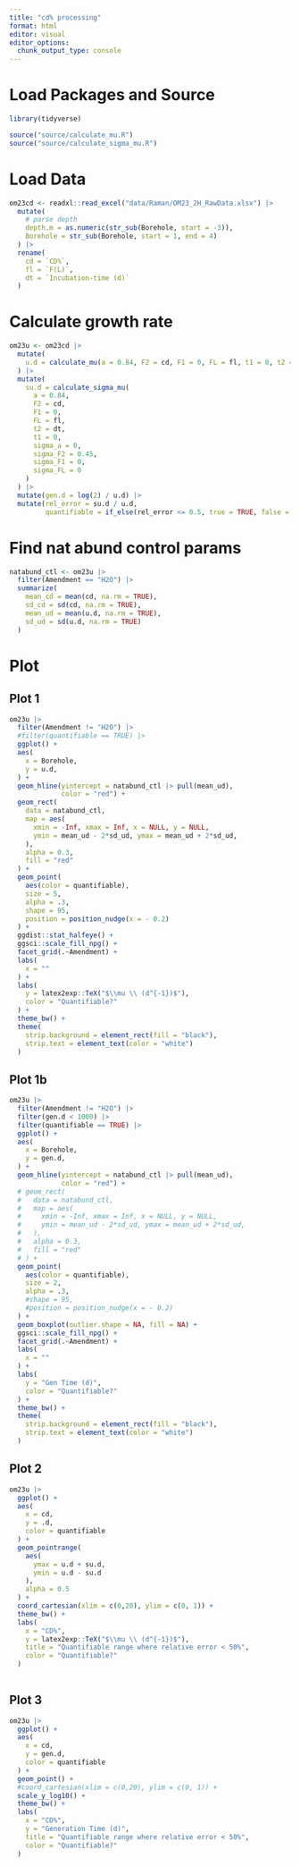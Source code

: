 ```yaml
---
title: "cd% processing"
format: html
editor: visual
editor_options: 
  chunk_output_type: console
---
```


# Load Packages and Source

```r
library(tidyverse)

source("source/calculate_mu.R")
source("source/calculate_sigma_mu.R")
```

# Load Data

```r
om23cd <- readxl::read_excel("data/Raman/OM23_2H_RawData.xlsx") |> 
  mutate(
    # parse depth
    depth.m = as.numeric(str_sub(Borehole, start = -3)),
    Borehole = str_sub(Borehole, start = 1, end = 4)
  ) |> 
  rename(
    cd = `CD%`,
    fl = `F(L)`,
    dt = `Incubation-time (d)`
  )
```

# Calculate growth rate

```r
om23u <- om23cd |> 
  mutate(
    u.d = calculate_mu(a = 0.84, F2 = cd, F1 = 0, FL = fl, t1 = 0, t2 = dt)
  ) |> 
  mutate(
    su.d = calculate_sigma_mu(
      a = 0.84,
      F2 = cd,
      F1 = 0,
      FL = fl,
      t2 = dt,
      t1 = 0,
      sigma_a = 0,
      sigma_F2 = 0.45,
      sigma_F1 = 0,
      sigma_FL = 0
    )
  ) |> 
  mutate(gen.d = log(2) / u.d) |> 
  mutate(rel_error = su.d / u.d,
         quantifiable = if_else(rel_error <= 0.5, true = TRUE, false = FALSE))
```

# Find nat abund control params

```r
natabund_ctl <- om23u |> 
  filter(Amendment == "H2O") |> 
  summarize(
    mean_cd = mean(cd, na.rm = TRUE),
    sd_cd = sd(cd, na.rm = TRUE),
    mean_ud = mean(u.d, na.rm = TRUE),
    sd_ud = sd(u.d, na.rm = TRUE)
  )
```

# Plot

## Plot 1

```r
om23u |> 
  filter(Amendment != "H2O") |> 
  #filter(quantifiable == TRUE) |> 
  ggplot() +
  aes(
    x = Borehole,
    y = u.d,
  ) +
  geom_hline(yintercept = natabund_ctl |> pull(mean_ud),
             color = "red") +
  geom_rect(
    data = natabund_ctl,
    map = aes(
      xmin = -Inf, xmax = Inf, x = NULL, y = NULL,
      ymin = mean_ud - 2*sd_ud, ymax = mean_ud + 2*sd_ud,
    ),
    alpha = 0.3,
    fill = "red"
  ) +
  geom_point(
    aes(color = quantifiable),
    size = 5,
    alpha = .3,
    shape = 95,
    position = position_nudge(x = - 0.2)
  ) + 
  ggdist::stat_halfeye() + 
  ggsci::scale_fill_npg() +
  facet_grid(.~Amendment) +
  labs(
    x = ""
  ) +
  labs(
    y = latex2exp::TeX("$\\mu \\ (d^{-1})$"),
    color = "Quantifiable?"
  ) +
  theme_bw() +
  theme(
    strip.background = element_rect(fill = "black"),
    strip.text = element_text(color = "white")
  )
```

## Plot 1b

```r
om23u |> 
  filter(Amendment != "H2O") |> 
  filter(gen.d < 1000) |> 
  filter(quantifiable == TRUE) |> 
  ggplot() +
  aes(
    x = Borehole,
    y = gen.d,
  ) +
  geom_hline(yintercept = natabund_ctl |> pull(mean_ud),
             color = "red") +
  # geom_rect(
  #   data = natabund_ctl,
  #   map = aes(
  #     xmin = -Inf, xmax = Inf, x = NULL, y = NULL,
  #     ymin = mean_ud - 2*sd_ud, ymax = mean_ud + 2*sd_ud,
  #   ),
  #   alpha = 0.3,
  #   fill = "red"
  # ) +
  geom_point(
    aes(color = quantifiable),
    size = 2,
    alpha = .3,
    #shape = 95,
    #position = position_nudge(x = - 0.2)
  ) + 
  geom_boxplot(outlier.shape = NA, fill = NA) +
  ggsci::scale_fill_npg() +
  facet_grid(.~Amendment) +
  labs(
    x = ""
  ) +
  labs(
    y = "Gen Time (d)",
    color = "Quantifiable?"
  ) +
  theme_bw() +
  theme(
    strip.background = element_rect(fill = "black"),
    strip.text = element_text(color = "white")
  )
```

## Plot 2

```r
om23u |> 
  ggplot() +
  aes(
    x = cd,
    y = .d,
    color = quantifiable
  ) +
  geom_pointrange(
    aes(
      ymax = u.d + su.d,
      ymin = u.d - su.d
    ),
    alpha = 0.5
  ) +
  coord_cartesian(xlim = c(0,20), ylim = c(0, 1)) +
  theme_bw() +
  labs(
    x = "CD%",
    y = latex2exp::TeX("$\\mu \\ (d^{-1})$"),
    title = "Quantifiable range where relative error < 50%",
    color = "Quantifiable?"
  )
  
```

## Plot 3

```r
om23u |> 
  ggplot() +
  aes(
    x = cd,
    y = gen.d,
    color = quantifiable
  ) +
  geom_point() +
  #coord_cartesian(xlim = c(0,20), ylim = c(0, 1)) +
  scale_y_log10() +
  theme_bw() +
  labs(
    x = "CD%",
    y = "Generation Time (d)",
    title = "Quantifiable range where relative error < 50%",
    color = "Quantifiable?"
  )
```
